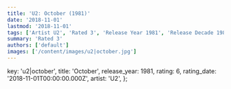 ```yaml
---
title: 'U2: October (1981)'
date: '2018-11-01'
lastmod: '2018-11-01'
tags: ['Artist U2', 'Rated 3', 'Release Year 1981', 'Release Decade 1980']
summary: 'Rated 3'
authors: ['default']
images: ['/content/images/u2|october.jpg']
---
```


  key: 'u2|october',
  title: 'October',
  release_year: 1981,
  rating: 6,
  rating_date: '2018-11-01T00:00:00.000Z',
  artist: 'U2',
};

<MusicRating data={data} />
